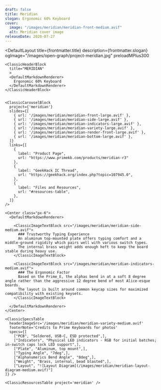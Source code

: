 ```yaml
---
draft: false
title: Meridian
slogan: Ergonomic 60% Keyboard
cover:
  image: "/images/meridian/meridian-front-medium.avif"
  alt: Meridian cover image
releaseDate: 2020-07-27
---
```


<DefaultLayout 
  title={frontmatter.title} 
  description={frontmatter.slogan}
  ogImage="/images/open-graph/project-meridian.jpg"
  preloadMPlus300
>

  <ClassicBlurredHeader src={frontmatter.cover.image} />

  <div class="container mx-auto">

    <ClassicHeaderBlock 
      title="MERIDIAN"
      >
      <DefaultMarkdownRenderer>
        Ergonomic 60% Keyboard
      </DefaultMarkdownRenderer>
    </ClassicHeaderBlock>


    <ClassicCarouselBlock 
      project={'meridian'} 
      slides={[
        { url: '/images/meridian/meridian-front-large.avif' },
        { url: '/images/meridian/meridian-side-large.avif' },
        { url: '/images/meridian/meridian-indicators-large.avif' },
        { url: '/images/meridian/meridian-variety-large.avif' },
        { url: '/images/meridian/meridian-render-front-large.avif' },
        { url: '/images/meridian/meridian-bottom-large.avif' },
      ]} 
      links={[
        {
          label: "Product Page",
          url: "https://www.primekb.com/products/meridian-r3"
        },
        {
          label: "GeekHack IC Thread",
          url: "https://geekhack.org/index.php?topic=107945.0",
        },
        {
          label: "Files and Resources",
          url: "#resources-table",
        },
      ]}
    />

    <Center class="px-6">
      <DefaultMarkdownRenderer>

        <ClassicImageTextBlock src="/images/meridian/meridian-side-medium.avif">
          ### Trustworthy Typing Experience
          An aluminum top-mounted plate offers typing comfort and a middle-ground rigidity which pairs well with various switch types.  
          The internal brass weight adds enough heft to keep the board stable during heavy use.
        </ClassicImageTextBlock>

        <ClassicImageTextBlock src="/images/meridian/meridian-indicators-medium.avif">
          ### The Ergonomic Factor
          Based on the Prime_E, the alphas bend in at a soft 8 degree angle rather than the aggressive 12 degree bend of most Alice-esque boards.  
          The layout is built around common keycap sizes for maximized compatibility with existing keysets.
        </ClassicImageTextBlock> 

      </DefaultMarkdownRenderer>
    </Center>

    <ClassicSpecsTable 
      headerImageSrc='/images/meridian/meridian-variety-medium.avif' 
      footerNote='Credits to Prime Keyboards for photos'
      specs={[
        ["PCB", "Soldered, USB-C, ESD protected",],
        ["Indicators", "Physical LED indicators - RGB for initial batches; in-switch caps lock LED support",],
        ["Plate", "Aluminum, top mount",],
        ["Typing Angle", "7deg",],
        ["Alphanumerics Bend Angle", "8deg",],
        ["Weight", "Brass, internal, bead blasted",],
        ["Layout", "![Layout Diagram](/images/meridian/meridian-layout-diagram-medium.avif)"]
    ]} />

    <ClassicResourcesTable project='meridian' />

  </div>

</DefaultLayout>